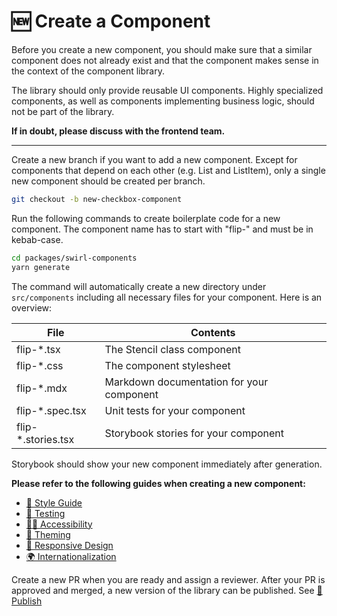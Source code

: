 
<Meta title="Guides/Create a Component" />

# 🆕 Create a Component

Before you create a new component, you should make sure that a similar component does not already exist and that the component makes sense in the context of the component library.

The library should only provide reusable UI components. Highly specialized components, as well as components implementing business logic, should not be part of the library.

**If in doubt, please discuss with the frontend team.**

<hr />

Create a new branch if you want to add a new component. Except for components that depend on each other (e.g. List and ListItem), only a single new component should be created per branch.

```bash
git checkout -b new-checkbox-component
```

Run the following commands to create boilerplate code for a new component. The component name has to start with "flip-" and must be in kebab-case.

```bash
cd packages/swirl-components
yarn generate
```

The command will automatically create a new directory under `src/components` including all necessary files for your component. Here is an overview:

| File                | Contents                                  |
| ------------------- | ----------------------------------------- |
| flip-\*.tsx         | The Stencil class component               |
| flip-\*.css         | The component stylesheet                  |
| flip-\*.mdx         | Markdown documentation for your component |
| flip-\*.spec.tsx    | Unit tests for your component             |
| flip-\*.stories.tsx | Storybook stories for your component      |

Storybook should show your new component immediately after generation.

**Please refer to the following guides when creating a new component:**

- [💅 Style Guide](?path=/docs/requirements-style-guide--page)
- [🤖 Testing](?path=/docs/requirements-testing--page)
- [🧏‍♀️ Accessibility](?path=/docs/requirements-accessibility--page)
- [🌈 Theming](?path=/docs/requirements-theming--page)
- [📱 Responsive Design](?path=/docs/requirements-responsive-design--page)
- [🌍 Internationalization](?path=/docs/requirements-internationalization--page)

Create a new PR when you are ready and assign a reviewer. After your PR is approved and merged, a new version of the library can be published. See [🏁 Publish](?path=/docs/requirements-publish--page)
